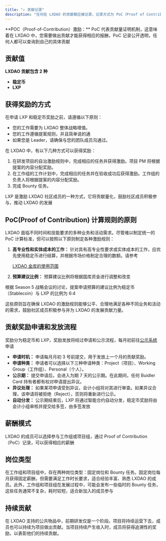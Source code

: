 ```yaml
---
title: "✍️ 贡献记录"
description: "任何在 LXDAO 的贡献都应被记录，记录方式为 PoC（Proof of Contribution）"
---
```



<Card title="原则" icon="sparkles">
  **POC（Proof-of-Contribution）激励：** PoC 代表贡献量证明机制，这意味着在 LXDAO 中，您需要做出贡献才能获得相应的报酬，PoC 记录公开透明，任何人都可以查询到自己的具体贡献
</Card>

## **贡献值**

**LXDAO 贡献包含 2 种**

- **稳定币**
- **LXP**

## **获得奖励的方式**

在申请 LXP 和稳定币奖励之前，请遵循以下原则：

- 您的工作需要为 LXDAO 整体战略增值。
- 您的工作遵循提案规则，并且简单说的通
- 如果您是 Leader，请确保与您的团队成员沟通过。

在 LXDAO 中，有以下几种方式可以获得奖励：

1. 在研发项目的自治激励规则中，完成相应的任务并获得激励。项目 PM 将根据提案的内容分配奖励。
2. 在工作组的工作计划中，完成相应的任务并在验收成功后获得激励。工作组的负责人将根据提案的内容分配奖励。
3. 完成 Bounty 任务。

LXP 是激励 LXDAO 社区成员的一种方式，它将贡献量化，鼓励社区成员积极参与，推动 LXDAO 的发展

## **PoC(Proof of Contribution) 计算规则的原则**

LXDAO 面临不同时间和技能要求的多种业务和活动需求。尽管难以制定统一的 PoC 计算标准，但可以按照以下原则制定各种激励规则：

1. **高专业性和实体成本的工作：** 针对具有高专业性要求或实体成本的工作，应优先使用稳定币进行结算，并根据市场价格制定合理的数额。请参考

   [LXDAO 金库的使用范围](https://www.notion.so/LXDAO-8ec37dd3fe9c45d688a5e84dd54c8833?pvs=21)
2. **预算建议比例：** 预算建议比例将根据国库资金进行调整和改变

根据 Season 5 战略会议的讨论，提案申请预算的建议比例为稳定币（Stablecoin）与 LXP 的比例为 6:4

这些原则旨在确保 LXDAO 的激励规则能够公平、合理地满足各种不同业务和活动的需求，鼓励社区成员积极参与并为 LXDAO 的发展贡献力量。

## **贡献奖励申请和发放流程**

奖励分为稳定币和 LXP，奖励发放将经过申请和公示流程，每月初前往[公示系统](https://lxdao.io/reward/announcement)申请

- **申请时机：** 申请每月月初 3 号前提交，用于发放上一个月的贡献奖励。
- **申请种类：** 申请者可以选择以下三种申请种类：Project（项目）、Working Group（工作组）、Personal（个人）。
- **公示期：** 提交申请后，会进入为期 7 天的公示期。在此期间，任何 Buidler Card 持有者都有权对申请提出异议。
- **异议处理：** 如果某项申请受到异议，会计小组将对其进行审查。如果异议合理，该申请将被拒绝（Reject），否则将重新进行公示。
- **自动分发：** 公示期结束后，LXP 将通过智能合约自动分发，稳定币奖励将由会计小组审核并提交给多签，由多签发放

## **薪酬模式**

LXDAO 的成员可以选择参与工作组或项目组，通过 Proof of Contribution（PoC）记录，可以获得相应的薪酬

## **岗位类型**

在工作组和项目组中，存在两种岗位类型：固定岗位和 Bounty 任务。固定岗位每月获得固定薪酬，但需要满足工作时长要求，适合经验丰富、熟悉 LXDAO 的成员。此外，工作组和项目组在发展过程中，可能会发布一些临时的 Bounty 任务，这些任务通常不复杂，耗时较短，适合新加入的成员参与

## **持续贡献**

在 LXDAO 支持的公共物品中，前期研发仅是一个阶段。项目将持续运营下去，成员也可以持续为项目做出贡献。当项目持续产生收入时，成员将获得追溯性的奖励，以表彰他们的持续贡献。